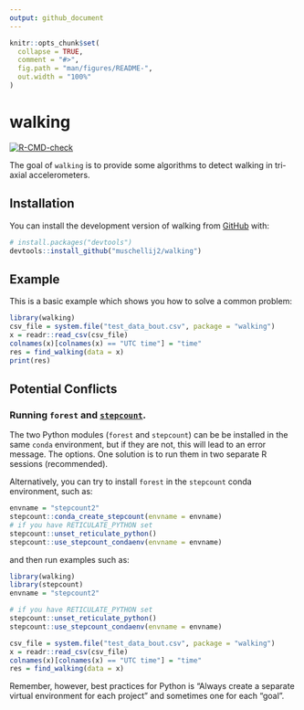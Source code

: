 ```yaml
---
output: github_document
---
```


<!-- README.md is generated from README.Rmd. Please edit that file -->

```r
knitr::opts_chunk$set(
  collapse = TRUE,
  comment = "#>",
  fig.path = "man/figures/README-",
  out.width = "100%"
)
```

# walking

<!-- badges: start -->
[![R-CMD-check](https://github.com/muschellij2/walking/actions/workflows/R-CMD-check.yaml/badge.svg)](https://github.com/muschellij2/walking/actions/workflows/R-CMD-check.yaml)
<!-- badges: end -->

The goal of `walking` is to provide some algorithms to detect walking in tri-axial accelerometers.

## Installation

You can install the development version of walking from [GitHub](https://github.com/) with:

``` r
# install.packages("devtools")
devtools::install_github("muschellij2/walking")
```

## Example

This is a basic example which shows you how to solve a common problem:

```r
library(walking)
csv_file = system.file("test_data_bout.csv", package = "walking")
x = readr::read_csv(csv_file)
colnames(x)[colnames(x) == "UTC time"] = "time"
res = find_walking(data = x)
print(res)
```

## Potential Conflicts

### Running `forest` and [`stepcount`](https://github.com/jhuwit/stepcount). 
The two Python modules (`forest` and `stepcount`) can be be installed in the same `conda` environment, but if they are not, this will lead to an error message.  The options.  One solution is to run them in two separate R sessions (recommended). 

Alternatively, you can try to install `forest` in the `stepcount` conda environment, such as:

```r
envname = "stepcount2"
stepcount::conda_create_stepcount(envname = envname)
# if you have RETICULATE_PYTHON set
stepcount::unset_reticulate_python()
stepcount::use_stepcount_condaenv(envname = envname)
```

and then run examples such as:

```r
library(walking)
library(stepcount)
envname = "stepcount2"

# if you have RETICULATE_PYTHON set
stepcount::unset_reticulate_python()
stepcount::use_stepcount_condaenv(envname = envname)

csv_file = system.file("test_data_bout.csv", package = "walking")
x = readr::read_csv(csv_file)
colnames(x)[colnames(x) == "UTC time"] = "time"
res = find_walking(data = x)
```

Remember, however, best practices for Python is "Always create a separate virtual environment for each project" and sometimes one for each "goal".

